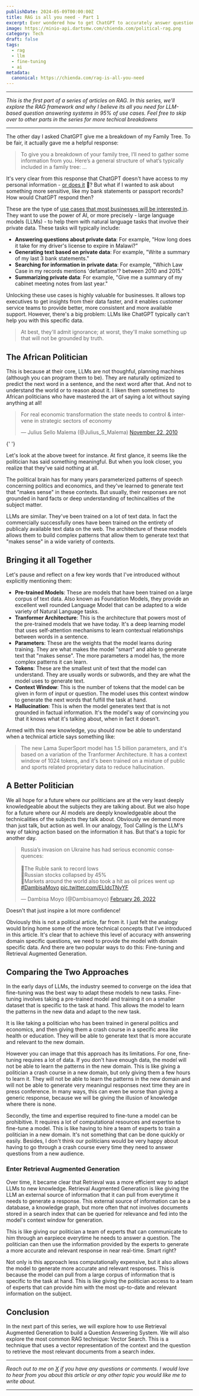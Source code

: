 ```yaml
---
publishDate: 2024-05-09T00:00:00Z
title: RAG is all you need - Part 1
excerpt: Ever wondered how to get ChatGPT to accurately answer questions about your private information? Whether it's bank statements, passport records, or personal journals, large language models (LLMs) like ChatGPT typically can't help you with this specific data.
image: https://minio-api.dartsmw.com/chienda.com/political-rag.png
category: Tech
draft: false
tags:
  - rag
  - llm
  - fine-tuning
  - ai
metadata:
  canonical: https://chienda.com/rag-is-all-you-need
---
```


---

_This is the first part of a series of articles on RAG. In this series, we'll explore the RAG framework and why I believe its all you need for LLM-based question answering systems in 95% of use cases. Feel free to skip over to other parts in the series for more techical breakdowns_

---

The other day I asked ChatGPT give me a breakdown of my Family Tree. To be fair, it actually gave me a helpful response:

> To give you a breakdown of your family tree, I’ll need to gather some information from you. Here’s a general structure of what’s typically included in a family tree: ...

It's very clear from this response that ChatGPT doesn't have access to my personal information - [or does it](https://openai.com/index/new-ways-to-manage-your-data-in-chatgpt/) 🤔? But what if I wanted to ask about something more sensitive, like my bank statements or passport records? How would ChatGPT respond then?

These are the type of [use cases that most businesses will be interested in](https://softblues.io/blog/top-llm-applications-in-business/). They want to use the power of AI, or more precisely - large language models (LLMs) - to help them with natural language tasks that involve their private data. These tasks will typically include:

- **Answering questions about private data**: For example, "How long does it take for my driver's license to expire in Malawi?"
- **Generating text based on private data**: For example, "Write a summary of my last 3 bank statements."
- **Searching for information in private data**: For example, "Which Law Case in my records mentions 'defamation'? between 2010 and 2015."
- **Summarizing private data**: For example, "Give me a summary of my cabinet meeting notes from last year."

Unlocking these use cases is highly valuable for businesses. It allows top executives to get insights from their data faster, and it enables customer service teams to provide better, more consistent and more available support. However, there's a big problem: LLMs like ChatGPT typically can't help you with this specific data.

> At best, they'll admit ignorance; at worst, they'll make something up that will not be grounded by truth.

## The African Politician

This is because at their core, LLMs are not thoughful, planning machines (although you can program them to be). They are naturally optimized to predict the next word in a sentence, and the next word after that. And not to understand the world or to reason about it. I liken them sometimes to African politicians who have mastered the art of saying a lot without saying anything at all!

<blockquote class="twitter-tweet">
  <p lang="en" dir="ltr">
    For real economic transformation the state needs to control &amp; intervene in strategic sectors of economy
  </p>
  &mdash; Julius Sello Malema (@Julius_S_Malema) <a href="https://twitter.com/Julius_S_Malema/status/6686188924567553?ref_src=twsrc%5Etfw">November 22, 2010</a>
</blockquote> <script async src="https://platform.twitter.com/widgets.js" charset="utf-8"></script>{' '}

Let's look at the above tweet for instance. At first glance, it seems like the politician has said something meaningful. But when you look closer, you realize that they've said nothing at all.

The political brain has for many years parameterized patterns of speech concerning politics and economics, and they've learned to generate text that "makes sense" in these contexts. But usually, their responses are not grounded in hard facts or deep understanding of techincalities of the subject matter.

LLMs are similar. They've been trained on a lot of text data. In fact the commercially successfully ones have been trained on the entirety of publicaly available text data on the web. The architecture of these models allows them to build complex patterns that allow them to generate text that "makes sense" in a wide variety of contexts.

## Bringing it all Together

Let's pause and reflect on a few key words that I've introduced without explicitly mentioning them:

- **Pre-trained Models**: These are models that have been trained on a large corpus of text data. Also known as Foundation Models, they provide an excellent well rounded Language Model that can be adapted to a wide variety of Natural Language tasks.
- **Tranformer Architecture**: This is the architecture that powers most of the pre-trained models that we have today. It's a deep learning model that uses self-attention mechanisms to learn contextual relationships between words in a sentence.
- **Parameters**: These are the weights that the model learns during training. They are what makes the model "smart" and able to generate text that "makes sense". The more parameters a model has, the more complex patterns it can learn.
- **Tokens**: These are the smallest unit of text that the model can understand. They are usually words or subwords, and they are what the model uses to generate text.
- **Context Window**: This is the number of tokens that the model can be given in form of input or question. The model uses this context window to generate the next words that fulfill the task at hand.
- **Hallucination**: This is when the model generates text that is not grounded in factual information. It's the model's way of convincing you that it knows what it's talking about, when in fact it doesn't.

Armed with this new knowledge, you should now be able to understand when a technical article says something like:

> The new Lama SuperSport model has 1.5 billion parameters, and it's based on a variation of the Tranformer Architecture. It has a context window of 1024 tokens, and it's been trained on a mixture of public and sports related proprietary data to reduce hallucination.

## A Better Politician

We all hope for a future where our politicians are at the very least deeply knowledgeable about the subjects they are talking about. But we also hope for a future where our AI models are deeply knowledgeable about the technicalities of the subjects they talk about. Obviously we demand more than just talk, but action as well. In our analogy, Tool Calling is the LLM's way of taking action based on the information it has. But that's a topic for another day.

<blockquote class="twitter-tweet">
  <p lang="en" dir="ltr">
    Russia’s invasion on Ukraine has had serious economic consequences:
    <br />
    <br />
    🔹The Ruble sank to record lows <br />
    🔸Russian stocks collapsed by 45%
    <br />
    🔹Markets around the world also took a hit as oil prices went up
    <a href="https://twitter.com/hashtag/DambisaMoyo?src=hash&amp;ref_src=twsrc%5Etfw">#DambisaMoyo</a> <a href="https://t.co/ELIdcTNyYF">pic.twitter.com/ELIdcTNyYF</a>
  </p>
  &mdash; Dambisa Moyo (@Dambisamoyo) <a href="https://twitter.com/Dambisamoyo/status/1497511796386717700?ref_src=twsrc%5Etfw">February 26, 2022</a>
</blockquote> <script async src="https://platform.twitter.com/widgets.js" charset="utf-8"></script>

Doesn't that just inspire a lot more confidence!

Obviously this is not a political article, far from it. I just felt the analogy would bring home some of the more technical concepts that I've introduced in this article. It's clear that to achieve this level of accuracy with answering domain specific questions, we need to provide the model with domain specific data. And there are two popular ways to do this: Fine-tuning and Retrieval Augmented Generation.

## Comparing the Two Approaches

In the early days of LLMs, the industry seemed to converge on the idea that fine-tuning was the best way to adapt these models to new tasks. Fine-tuning involves taking a pre-trained model and training it on a smaller dataset that is specific to the task at hand. This allows the model to learn the patterns in the new data and adapt to the new task.

It is like taking a politician who has been trained in general politics and economics, and then giving them a crash course in a specific area like health or education. They will be able to generate text that is more accurate and relevant to the new domain.

However you can image that this approach has its limitations. For one, fine-tuning requires a lot of data. If you don't have enough data, the model will not be able to learn the patterns in the new domain. This is like giving a politician a crash course in a new domain, but only giving them a few hours to learn it. They will not be able to learn the patterns in the new domain and will not be able to generate very meaningul responses next time they are in press conference. In many ways, this can even be worse than giving a generic response, because we will be giving the illusion of knowledge where there is none.

Secondly, the time and expertise required to fine-tune a model can be prohibitive. It requires a lot of computational resources and expertise to fine-tune a model. This is like having to hire a team of experts to train a politician in a new domain. It's not something that can be done quickly or easily. Besides, I don't think our politicians would be very happy about having to go through a crash course every time they need to answer questions from a new audience.

### Enter Retrieval Augmented Generation

Over time, it became clear that Retrieval was a more efficient way to adapt LLMs to new knowledge. Retrieval Augmented Generation is like giving the LLM an external source of information that it can pull from everytime it needs to generate a response. This external source of information can be a database, a knowledge graph, but more often that not involves documents stored in a search index that can be queried for relevance and fed into the model's context window for generation.

This is like giving our politician a team of experts that can communicate to him through an earpiece everytime he needs to answer a question. The politician can then use the information provided by the experts to generate a more accurate and relevant response in near real-time. Smart right?

Not only is this approach less computationally expensive, but it also allows the model to generate more accurate and relevant responses. This is because the model can pull from a large corpus of information that is specific to the task at hand. This is like giving the politician access to a team of experts that can provide him with the most up-to-date and relevant information on the subject.

## Conclusion

In the next part of this series, we will explore how to use Retrieval Augmented Generation to build a Question Answering System. We will also explore the most common RAG technique: Vector Search. This is a technique that uses a vector representation of the context and the question to retrieve the most relevant documents from a search index.

---

_Reach out to me on [X](https://twitter.com/liwucodes) if you have any questions or comments. I would love to hear from you about this article or any other topic you would like me to write about._

---
